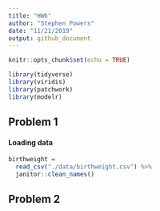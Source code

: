 ```yaml
---
title: "HW6"
author: "Stephen Powers"
date: "11/21/2019"
output: github_document
---
```


```r
knitr::opts_chunk$set(echo = TRUE)

library(tidyverse)
library(viridis)
library(patchwork)
library(modelr)
```

## Problem 1 

#### Loading data

```r
birthweight = 
  read_csv("./data/birthweight.csv") %>% 
  janitor::clean_names()
```


## Problem 2 
